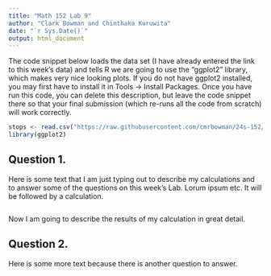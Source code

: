 ---
title: "Math 152 Lab 9"
author: "Clark Bowman and Chinthaka Kuruwita"
date: "`r Sys.Date()`"
output: html_document
---

The code snippet below loads the data set (I have already entered the link to this week's data) and tells R we are going to use the "ggplot2" library, which makes very nice looking plots. If you do not have ggplot2 installed, you may first have to install it in Tools -> Install Packages. Once you have run this code, you can delete this description, but leave the code snippet there so that your final submission (which re-runs all the code from scratch) will work correctly.

```{r}
stops <- read.csv("https://raw.githubusercontent.com/cmrbowman/24s-152/main/stops.csv")
library(ggplot2)
```

## Question 1.

Here is some text that I am just typing out to describe my calculations and to answer some of the questions on this week's Lab. Lorum ipsum etc. It will be followed by a calculation.

```{r}

```

Now I am going to describe the results of my calculation in great detail.

## Question 2.

Here is some more text because there is another question to answer.

```{r}

```
